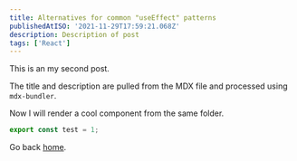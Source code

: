 ```yaml
---
title: Alternatives for common "useEffect" patterns
publishedAtISO: '2021-11-29T17:59:21.068Z'
description: Description of post
tags: ['React']
---
```



This is an my second post.

The title and description are pulled from the MDX file and processed using `mdx-bundler`.

Now I will render a cool component from the same folder.

<Cool />

```typescript
export const test = 1;
```

Go back [home](/).
